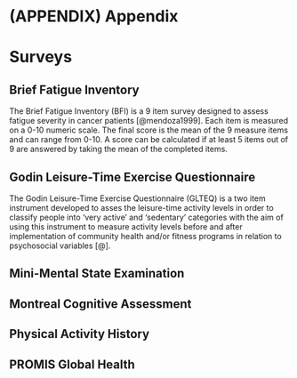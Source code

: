 # (APPENDIX) Appendix {-}

# Surveys {#app-survey}

## Brief Fatigue Inventory {#app-survey-bfi}

The Brief Fatigue Inventory (BFI) is a 9 item survey designed to assess fatigue severity in cancer patients [@mendoza1999]. Each item is measured on a 0-10 numeric scale. The final score is the mean of the 9 measure items and can range from 0-10. A score can be calculated if at least 5 items out of 9 are answered by taking the mean of the completed items. 

## Godin Leisure-Time Exercise Questionnaire {#app-survey-glteq}

The Godin Leisure-Time Exercise Questionnaire (GLTEQ) is a two item instrument developed to asses the leisure-time activity levels in order to classify people into 'very active' and 'sedentary' categories with the aim of using this instrument to measure activity levels before and after implementation of community health and/or fitness programs in relation to psychosocial variables [@]. 

## Mini-Mental State Examination {#app-survey-mmse}

## Montreal Cognitive Assessment {#app-survey-moca}

## Physical Activity History {#app-survey-pah}

## PROMIS Global Health  {#app-survey-promis}

